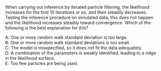 
When carrying out inference by iterated particle filtering, the likelihood increases for the first 10 iterations or so, and then steadily decreases. Testing the inference procedure on simulated data, this does not happen and the likelihood increases steadily toward convergence. Which of the following is the best explanation for this?

A: One or more random walk standard deviation is too large.\
B: One or more random walk standard deviations is too small.\
C: The model is misspecified, so it does not fit the data adequately.\
D: A combination of the parameters is weakly identified, leading to a ridge in the likelihood surface.\
E: Too few particles are being used.

<!--
This question was written for the [SBIED short course](https://kingaa.github.io/sbied/)
-->




